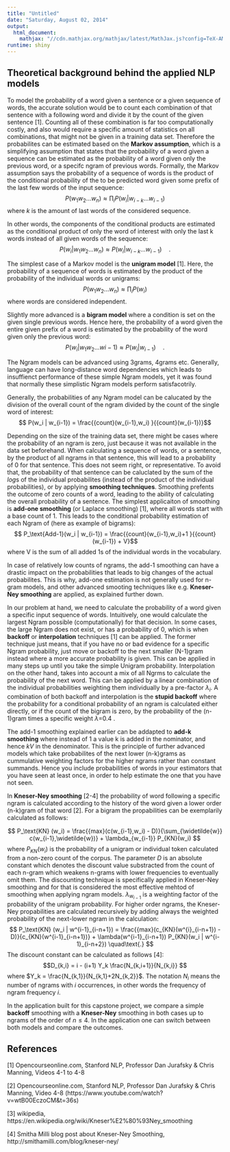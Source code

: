 ---
title: "Untitled"
date: "Saturday, August 02, 2014"
output:
  html_document:
    mathjax: "//cdn.mathjax.org/mathjax/latest/MathJax.js?config=TeX-AMS-MML_HTMLorMML"
runtime: shiny
---

## Theoretical background behind the applied NLP models

To model the probability of a word given a sentence or a given sequence of words, the accurate solution would be to count each combination of that sentence with a following word and divide it by the count of the given sentence [1]. Counting all of these combination is far too computationally costly, and also would require a specific amount of statistics on all combinations, that might not be given in a training data set.
Therefore the probabilites can be estimated based on the <b>Markov assumption</b>, which is a simplifying assumption that states that the probability of a word given a sequence can be estimated as the probability of a word given only the previous word, or a specifc ngram of previous words.
Formally, the Markov assumption says the probability of a sequence of words is the product of the conditional probability of the to be predicted word given some prefix of the last few words of the input sequence: $$P(w_\text{1}w_\text{2} ... w_n)\approx \prod_{i}P(w_{i}|w_{i-k} ... w_{i-1}) $$ where $k$ is the amount of last words of the considered sequence.

In other words, the components of the conditional products are estimated as the conditional product of only the word of interest with only the last k words instead of all given words of the sequence: $$P(w_i | w_\text{1}w_\text{2} ... w_n)\approx P(w_{i}|w_{i-k} ... w_{i-1}) \quad\text{.}$$

The simplest case of a Markov model is the <b>unigram model</b> [1]. Here, the probability of a sequence of words is estimated by the product of the probability of the individual words or unigrams: $$P(w_\text{1}w_\text{2} ... w_n)\approx \prod_{i}P(w_{i}) $$ where words are considered independent.

Slightly more advanced is a <b>bigram model</b> where a condition is set on the given single previous words. Hence here, the probability of a word given the entire given prefix of a word is estimated by the probability of the word given only the previous word: $$P(w_i | w_\text{1}w_\text{2} ... w_{}i-1)\approx P(w_{i} | w_{i-1}) \quad\text{.}$$

The Ngram models can be advanced using 3grams, 4grams etc. Generally, language can have long-distance word dependencies which leads to insuffienct performance of these simple Ngram models, yet it was found that normally these simplistic Ngram models perform satisfacotrily.

Generally, the probabilities of any Ngram model can be calucated by the division of the overall count of the ngram divided by the count of the single word of interest: $$ P(w_i | w_{i-1}) = \frac{{count}(w_{i-1},w_i) }{{count}(w_{i-1})}$$

Depending on the size of the training data set, there might be cases where the probability of an ngram is zero, just because it was not available in the data set beforehand. When calculating a sequence of words, or a sentence, by the product of all ngrams in that sentence, this will lead to a probability of 0 for that sentence. This does not seem right, or representative. To avoid that, the probability of that sentence can be caluclated by the sum of the $log$s of the individual probabilites (instead of the product of the individual probabilities), or by applying <b>smoothing techniques</b>. Smoothing prefents the outcome of zero counts of a word, leading to the ability of calculating the overall probability of a sentence. The simplest applicaiton of smoothing is <b>add-one smoothing</b> (or Laplace smoothing) [1], where all words start with a base count of 1. This leads to the conditional probability estimation of each Ngram of (here as example of bigrams): $$ P_\text{Add-1}(w_i | w_{i-1}) = \frac{{count}(w_{i-1},w_i)+1 }{{count}(w_{i-1}) + V}$$ where V is the sum of all added 1s of the individual words in the vocabulary.

In case of relatively low counts of ngrams, the add-1 smoothing can have a drastic impact on the probabilities that leads to big changes of the actual probabilites. This is why, add-one estimation is not generally used for n-gram models, and other advanced smooting techniques like e.g. <b>Kneser-Ney smoothing</b> are applied, as explained further down.

In our problem at hand, we need to calculate the probability of a word given a specific input sequence of words. Intuitively, one would calculate the largest Ngram possible (computationally) for that decision. In some cases, the large Ngram does not exist, or has a probability of 0, which is when <b>backoff</b> or <b>interpolation</b> techniques [1] can be applied. The former technique just means, that if you have no or bad evidence for a specific Ngram probability, just move or backoff to the next smaller (N-1)gram instead where a more accurate probability is given. This can be applied in many steps up until you take the simple Unigram probability. Interpolation on the other hand, takes into account a mix of all Ngrms to calculate the probability of the next word. This can be applied by a linear combination of the individual probabilities weighting them individually by a pre-factor $\lambda_i$. A combination of both backoff and interpolation is the <b>stupid backoff</b> where the probability for a conditional probability of an ngram is calculated either directly, or if the count of the bigram is zero, by the probability of the (n-1)gram times a specific weight $\lambda$=0.4 .

The add-1 smoothing explained earlier can be addapted to <b>add-k smoothing</b> where instead of 1 a value k is added in the nominator, and hence $kV$ in the denominator. This is the principle of further advanced models which take probabilites of the next lower (n-k)grams as cummulative weighting factors for the higher ngrams rather than constant summands. Hence you include probabilities of words in your estimators that you have seen at least once, in order to help estimate the one that you have not seen.

In <b>Kneser-Ney smoothing</b> [2-4] the probability of word following a specific ngram is calculated according to the history of the word given a lower order (n-k)gram of that word [2]. For a bigram the propabilities can be exemplarily calculated as follows:

$$ P_\text{KN} (w_i) = \frac{{max}(c(w_{i-1},w_i) - D)}{\sum_{\widetilde{w}} c(w_{i-1},\widetilde{w})} + \lambda_{w_{i-1}} P_{KN}(w_i) $$ where $P_{KN}(w_i)$ is the probability of a unigram or individual token calculated from a non-zero count of the corpus. The parameter $D$ is an absolute constant which denotes the discount value substracted from the count of each n-gram which weakens n-grams with lower frequencies to eventually omit them. The discounting technique is specifically applied in Kneser-Ney smoothing and for that is considered the most effective mehtod of smoothing when applying ngram models. $\lambda_{w_{i-1}}$ is a weighting factor of the probability of the unigram probability. For higher order ngrams, the Kneser-Ney propabilities are calculated recursively by adding always the weighted probability of the next-lower ngram in the calculation: $$ P_\text{KN} (w_i | w^{i-1}_{i-n+1}) = \frac{{max}(c_{KN}(w^{i}_{i-n+1}) - D)}{c_{KN}(w^{i-1}_{i-n+1})} + \lambda(w^{i-1}_{i-n+1}) P_{KN}(w_i | w^{i-1}_{i-n+2}) \quad\text{.} $$ The discount constant can be calculated as follows [4]: $$D_{k,i} = i - (i+1) Y_k \frac{N_{k,i+1}}{N_{k,i}} $$ where $Y_k = \frac{N_{k,1}}{N_{k,1}+2N_{k,2}}$. The notation $N_i$ means the number of ngrams with $i$ occurrences, in other words the frequency of ngram frequency $i$.

In the application built for this capstone project, we compare a simple <b>backoff</b> smoothing with a <b>Kneser-Ney</b> smoothing in both cases up to ngrams of the order of $n\leq 4$. In the application one can switch between both models and compare the outcomes.

## References
[1] Opencourseonline.com, Stanford NLP, Professor Dan Jurafsky & Chris Manning, Videos 4-1 to 4-8

[2] Opencourseonline.com, Stanford NLP, Professor Dan Jurafsky & Chris Manning, Video 4-8 (https://www.youtube.com/watch?v=wtB00EczoCM&t=36s)

[3] wikipedia, https://en.wikipedia.org/wiki/Kneser%E2%80%93Ney_smoothing

[4] Smitha Milli blog post about Kneser-Ney Smoothing, http://smithamilli.com/blog/kneser-ney/